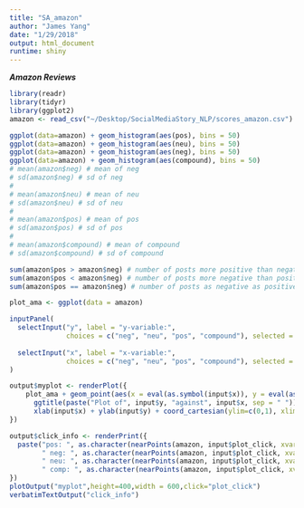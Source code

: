 ```yaml
---
title: "SA_amazon"
author: "James Yang"
date: "1/29/2018"
output: html_document
runtime: shiny
---
```


***Amazon Reviews***

```r
library(readr)
library(tidyr)
library(ggplot2)
amazon <- read_csv("~/Desktop/SocialMediaStory_NLP/scores_amazon.csv")

ggplot(data=amazon) + geom_histogram(aes(pos), bins = 50)
ggplot(data=amazon) + geom_histogram(aes(neu), bins = 50)
ggplot(data=amazon) + geom_histogram(aes(neg), bins = 50)
ggplot(data=amazon) + geom_histogram(aes(compound), bins = 50)
# mean(amazon$neg) # mean of neg
# sd(amazon$neg) # sd of neg
# 
# mean(amazon$neu) # mean of neu
# sd(amazon$neu) # sd of neu
# 
# mean(amazon$pos) # mean of pos
# sd(amazon$pos) # sd of pos
# 
# mean(amazon$compound) # mean of compound
# sd(amazon$compound) # sd of compound

sum(amazon$pos > amazon$neg) # number of posts more positive than negative
sum(amazon$pos < amazon$neg) # number of posts more negative than positive
sum(amazon$pos == amazon$neg) # number of posts as negative as positive

plot_ama <- ggplot(data = amazon)

inputPanel(
  selectInput("y", label = "y-variable:",
              choices = c("neg", "neu", "pos", "compound"), selected = "neg"),
  
  selectInput("x", label = "x-variable:",
              choices = c("neg", "neu", "pos", "compound"), selected = "pos")
)

output$myplot <- renderPlot({
    plot_ama + geom_point(aes(x = eval(as.symbol(input$x)), y = eval(as.symbol(input$y))), color = "pink", size = 1.5) + 
      ggtitle(paste("Plot of", input$y, "against", input$x, sep = " ")) +
      xlab(input$x) + ylab(input$y) + coord_cartesian(ylim=c(0,1), xlim = c(0,1)) + geom_abline(slope=1)
})

output$click_info <- renderPrint({
  paste("pos: ", as.character(nearPoints(amazon, input$plot_click, xvar = input$x, yvar = input$y)[, "pos"]),
        " neg: ", as.character(nearPoints(amazon, input$plot_click, xvar = input$x, yvar = input$y)[, "neg"]), 
        " neu: ", as.character(nearPoints(amazon, input$plot_click, xvar = input$x, yvar = input$y)[, "neu"]),
        " comp: ", as.character(nearPoints(amazon, input$plot_click, xvar = input$x, yvar = input$y)[, "compound"]), sep = "")
})
plotOutput("myplot",height=400,width = 600,click="plot_click")
verbatimTextOutput("click_info")
```

